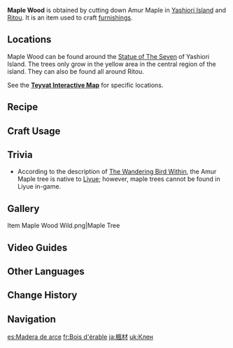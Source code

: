 {{Item Infobox
|id           = 101310
|image        = Item Maple Wood.png
|type         = Materials
|group        = Wood
|group2       = Furnishing Materials
|invCategory  = Materials
|quality      = 1
|description  = Timber from the Amur Maple. Excellent quality wood with a fine color and texture.<br />Can be used to create furnishings.
|source1      = Cutting down Amur Maple in [[Yashiori Island]] and [[Ritou]].
|source2      = Converting [[Forging Ores]]
}}
'''Maple Wood''' is obtained by cutting down Amur Maple in [[Yashiori Island]] and [[Ritou]]. It is an item used to craft [[furnishings]].

==Locations==
Maple Wood can be found around the [[Statue of The Seven]] of Yashiori Island. The trees only grow in the yellow area in the central region of the island. They can also be found all around Ritou.

See the '''[https://webstatic-sea.mihoyo.com/app/ys-map-sea/index.html#/map/2?shown_types=218 Teyvat Interactive Map]''' for specific locations.

==Recipe==
{{Recipe
|type = Wood
|Iron Chunk = 3
|sort = Iron Chunk
}}
{{Recipe
|type = Wood
|White Iron Chunk = 2
|sort = White Iron Chunk
}}
{{Recipe
|type = Wood
|Crystal Chunk = 1
|sort = Crystal Chunk
}}
{{Recipe
|type = Wood
|Magical Crystal Chunk = 1
|sort = Magical Crystal Chunk
}}
{{Recipe
|type = Wood
|Amethyst Lump = 1
|sort = Amethyst Lump
}}

==Craft Usage==
{{Craft Usage}}

==Trivia==
* According to the description of [[The Wandering Bird Within]], the Amur Maple tree is native to [[Liyue]]; however, maple trees cannot be found in Liyue in-game.

==Gallery==
<gallery>
Item Maple Wood Wild.png|Maple Tree
</gallery>

==Video Guides==
{{EVT
|video1   = https://youtu.be/PwKbvTC8YKw
|caption1 = Farm Guide
}}

==Other Languages==
{{Other Languages
|default_hidden = 1
|en      = Maple Wood
|zhs     = 枫木
|zhs_rm  = Fēng Mù
|zht     = 楓木
|zht_rm  = Fēng Mù
|ja      = 楓材
|ja_rm   = Kaedezai
|ko      = 단풍나무
|ko_rm   = Danpung Namu
|es      = Madera de arce
|fr      = Bois d'érable
|ru      = Клён
|th      = ไม้ Maple
|th_rm   = Mai Maple
|vi      = Gỗ Phong
|de      = Ahornholz
|id      = Maple Wood
|pt      = Bordo
|tr      = Akçaağaç Kütüğü
|it      = Legno d'acero
}}

==Change History==
{{Change History|2.0}}

==Navigation==
{{Material Navbox|Crafting Materials}}

[[es:Madera de arce]]
[[fr:Bois d'érable]]
[[ja:楓材]]
[[uk:Клен]]
